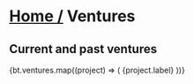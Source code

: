 
# <span className="not-prose transition-all text-muted-foreground hover:text-accent-foreground">[Home /](/)</span> Ventures

## Current and past ventures

<div className="not-prose grid gap-3 mt-12">
  {bt.ventures.map((project) => (
    <OutLink href={project.href} key={project.label} desc={project.desc}>
      {project.label}
    </OutLink>
  ))}
</div>
